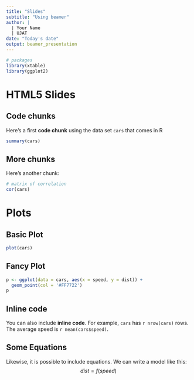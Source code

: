 ```yaml
---
title: "Slides"
subtitle: "Using beamer"
author: |
  | Your Name
  | UJAT
date: "Today's date"
output: beamer_presentation
---
```


```r
# packages
library(xtable)
library(ggplot2)
```


# HTML5 Slides

## Code chunks

Here's a first __code chunk__ using the data set `cars` that comes in R

```r
summary(cars)
```

## More chunks

Here's another chunk:

```r
# matrix of correlation
cor(cars)
```


# Plots

## Basic Plot

```r
plot(cars)
```

## Fancy Plot

```r
p <- ggplot(data = cars, aes(x = speed, y = dist)) +
  geom_point(col = '#FF7722')
p
```


## Inline code

You can also include __inline code__. For example, `cars` has `r nrow(cars)`
rows. The average speed is `r mean(cars$speed)`.


## Some Equations

Likewise, it is possible to include equations. We can write a model like this:
$$
dist = f(speed)
$$



